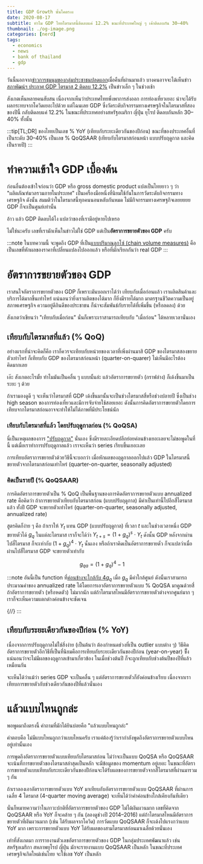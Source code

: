 ```yaml
---
title: GDP Growth นั้นโคตรงง
date: 2020-08-17
subtitle: ทำไม GDP ไทยไตรมาสนี้ติดลบแค่ 12.2% ขณะที่ประเทศใหญ่ ๆ เค้าติดลบกัน 30–40%
thumbnail: ./og-image.png
categories: [nerd]
tags:
  - economics
  - news
  - bank of thailand
  - gdp
---
```




วันนี้นอกจาก[ข่าวการชุมนุมของกลุ่มประชาชนปลดแอก](https://www.nytimes.com/2020/08/16/world/asia/thailand-protests-democracy-monarchy.html)เมื่อคืนที่ผ่านมาแล้ว บางคนอาจจะได้เห็นข่าว[สภาพัฒน์ฯ ประกาศ GDP ไตรมาส 2 ติดลบ 12.2%](https://www.bangkokbiznews.com/news/detail/893880) เป็นข่าวเล็ก ๆ ในช่วงเช้า

สังเกตเห็นหลายคนสับสน เนื่องจากเห็นว่าประเทศไทยพึ่งพาการส่งออก การท่องเที่ยวเยอะ น่าจะได้รับผลกระทบจากโควิดเยอะไปด้วย แต่ไฉนเลย GDP ซึ่งวัดระดับกิจกรรมทางเศรษฐกิจในไตรมาสที่สองของปีนี้ กลับติดลบแค่ 12.2% ในขณะที่ประเทศอย่างสหรัฐอเมริกา ญี่ปุ่น ยุโรป ติดลบกันหลัก 30–40% ทั้งนั้น

:::tip[TL;DR]
ของไทยเป็นเลข % YoY (เทียบกับระยะเดียวกันของปีก่อน) ขณะที่ของประเทศอื่นที่เป็นระดับ 30–40% เป็นเลข % QoQSAAR (เทียบกับไตรมาสก่อนหน้า แบบปรับฤดูกาล และคิดเป็นรายปี)
:::


# ทำความเข้าใจ GDP เบื้องต้น

ก่อนอื่นต้องเข้าใจก่อนว่า GDP หรือ gross domestic product แปลเป็นไทยยาว ๆ ว่า "ผลิตภัณฑ์มวลรวมภายในประเทศ" เป็นเครื่องมือหนึ่งที่นิยมใช้กันในการวัดระดับกิจกรรมทางเศรษฐกิจ ดังนั้น สมมติว่าในไตรมาสนี้ทุกคนนอนหลับกันหมด ไม่มีกิจกรรมทางเศรษฐกิจเลยยยยย GDP ก็จะเป็นศูนย์เท่านั้น

อ้าว แล้ว GDP ติดลบได้ไง แปลว่าของที่เรามีอยู่หายไปเหรอ

ไม่ใช่นะครับ เลขที่เรามักเห็นในข่าวไม่ใช่ GDP แต่เป็น**อัตราการขยายตัวของ GDP** ครับ

:::note
ในบทความนี้ จะพูดถึง GDP ที่เป็น[แบบปริมาณลูกโซ่ (chain volume measures)](https://en.wikipedia.org/wiki/Chained_volume_series) คือเป็นเลขที่หักผลของราคาที่เปลี่ยนแปลงไปออกแล้ว หรือที่มักเรียกกันว่า real GDP
:::


# อัตราการขยายตัวของ GDP

เราสนใจอัตราการขยายตัวของ GDP ก็เพราะมันบอกเราได้ว่า เทียบกับเมื่อก่อนแล้ว เราผลิตสินค้าและบริการได้มากขึ้นเท่าไหร่ แน่นอนว่ายิ่งเราผลิตของได้มาก ก็ยิ่งมีรายได้มาก มาตรฐานชีวิตความเป็นอยู่ สภาพเศรษฐกิจ ความอยู่ดีกินดีของประชาชน ก็น่าจะสัมพันธ์กับรายได้ที่เพิ่มขึ้น (หรือลดลง) ด้วย

สังเกตว่าเขียนว่า "เทียบกับเมื่อก่อน" นั่นก็เพราะเราสามารถเทียบกับ "เมื่อก่อน" ได้หลายเวลานั่นเอง

## เทียบกับไตรมาสที่แล้ว (% QoQ)

อย่างแรกที่น่าจะคิดก็คือ เราก็ควรจะเทียบกับหน่วยของเวลาที่เพิ่งผ่านมาสิ GDP ของไตรมาสสองขยายตัวเท่าไหร่ ก็เทียบกับ GDP ของไตรมาสก่อนหน้า (quarter-on-quarer) ไม่เห็นมีอะไรต้องคิดมากเลย

<Plotter options={qoq} />

เอ๊ะ สังเกตอะไรมั้ย ทำไมมันเป็นคลื่น ๆ แบบนั้นล่ะ แล้วอัตราการขยายตัว (กราฟล่าง) ก็เด้งขึ้นมาเป็นระยะ ๆ ด้วย

ถ้าเรามองดูดี ๆ จะเห็นว่าไตรมาสที่ GDP เด้งขึ้นมานั้นจะเป็นช่วงไตรมาสสี่หรือช่วงปลายปี ซึ่งเป็นช่วง high season ของการท่องเที่ยวและมีการจับจ่ายใช้สอยเยอะ ดังนั้นการคิดอัตราการขยายตัวโดยการเทียบจากไตรมาสก่อนอาจจะทำให้ไม่ได้ภาพที่มีประโยชน์นัก



### เทียบกับไตรมาสที่แล้ว โดยปรับฤดูกาลก่อน (% QoQSA)

นี่เป็นเหตุผลของการ ["ปรับฤดูกาล"](https://en.wikipedia.org/wiki/Seasonal_adjustment) นั่นเอง ซึ่งมีรายละเอียดปลีกย่อยค่อนข้างเยอะเลยจะไม่ขอพูดในที่นี้ แต่เมื่อเราทำการปรับฤดูกาลแล้ว เราจะเห็นว่า series เรียบขึ้นเยอะเลย

<Plotter options={qoqSA} />

การเทียบอัตราการขยายตัวด้วยวิธีนี้จะบอกว่า เมื่อหักผลของฤดูกาลออกไปแล้ว GDP ในไตรมาสนี้ขยายตัวจากไตรมาสก่อนเท่าไหร่ (quarter-on-quarter, seasonally adjusted)

### คิดเป็นรายปี (% QoQSAAR)

การคิดอัตราการขยายตัวเป็น % QoQ เป็นพื้นฐานของการคิดอัตราการขยายตัวแบบ annualized rate คือคิดว่า ถ้าการขยายตัวเทียบกับไตรมาสก่อน (แบบปรับฤดูกาล) มีค่าเป็นเท่านี้ไปอีกสี่ไตรมาสแล้ว ทั้งปี GDP จะขยายตัวเท่าไหร่ (quarter-on-quarter, seasonally adjusted, annualized rate)



สูตรคิดก็ง่าย ๆ คือ ถ้าเราให้ $Y_t$ แทน GDP (แบบปรับฤดูกาล) ที่เวลา $t$ และในช่วงเวลาหนึ่ง GDP ขยายตัวได้ $g_q$ ในแต่ละไตรมาส เราก็จะได้ว่า $Y_{t+s} = (1 + g_q)^s \cdot Y_t$ ดังนั้น GDP หลังจากผ่านไปสี่ไตรมาส ก็จะเท่ากับ $(1 + g_q)^4 \cdot Y_t$ นั่นเอง หรือถ้าเราคิดเป็นอัตราการขยายตัว ก็จะแปลว่าเมื่อผ่านไปสี่ไตรมาส GDP จะขยายตัวเท่ากับ


$$
g_{qa} = (1 + g_q)^4 - 1
$$

:::note
อันนี้เป็น function ที่[ค่อนข้างจะใกล้กับ $4g_q$](https://www.wolframalpha.com/input/?i=%281%2Bg%29%5E4-1%2C+4*g%2C+g+from+-0.2+to+0.2) เมื่อ $g_q$ มีค่าใกล้ศูนย์ ดังนั้นเราสามารถประมาณค่าของ annualized rate ได้โดยการเอาอัตราการขยายตัวแบบ % QoQSA มาคูณด้วยสี่ ถ้าอัตราการขยายตัว (หรือหดตัว) ไม่มากนัก แต่ถ้าไตรมาสไหนมีอัตราการขยายตัวต่างจากศูนย์มาก ๆ เราก็จะเห็นความแตกต่างค่อนข้างจะชัดเจน

{/*<Plotter options={qoqSAAR} />*/}
:::




## เทียบกับระยะเดียวกันของปีก่อน (% YoY)

เนื่องจากการปรับฤดูกาลไม่ใช่สิ่งง่าย (เป็นต้นว่า ต้องกำหนดช่วงที่เป็น outlier แบบต่าง ๆ) วิธีคิดอัตราการขยายตัวอีกวิธีที่เป็นที่นิยมคือการเทียบกับระยะเดียวกันของปีก่อน (year-on-year) ซัึ่งแน่นอนว่าจะไม่มีผลของฤดูกาลเข้ามาเกี่ยวข้อง ในเมื่อช่วงต้นปี ก็จะถูกเทียบกับช่วงต้นปีของปีที่แล้วเหมือนกัน

<Plotter options={yoy} />

จะเห็นได้ว่าแม้ว่า series GDP จะเป็นคลื่น ๆ แต่อัตราการขยายตัวก็ยังค่อนข้างเรียบ เนื่องจากเราเทียบการขยายตัวกับช่วงเดียวกันของปีที่แล้วนั่นเอง


# แล้วแบบไหนถูกล่ะ

พอพูดมาถึงตรงนี้ คำถามที่มักได้ยินบ่อยคือ "แล้วแบบไหนถูกล่ะ"

คำตอบคือ ไม่มีแบบไหนถูกกว่าแบบไหนครับ เราแค่ต้องรู้ว่าเรากำลังพูดถึงอัตราการขยายตัวแบบไหนอยู่เท่านั้นเอง

การพูดถึงอัตราการขยายตัวแบบเทียบกับไตรมาสก่อน ไม่ว่าจะเป็นแบบ QoQSA หรือ QoQSAAR จะเน้นที่การขยายตัวของไตรมาสล่าสุดเป็นหลัก จะมีข้อมูลของ momentum อยู่เยอะ ในขณะที่อัตราการขยายตัวแบบเทียบกับระยะเดียวกันของปีก่อนจะได้รับผลของการขยายตัวจากสี่ไตรมาสที่ผ่านมารวม ๆ กัน

ถ้าเราลองเอาอัตราการขยายตัวแบบ YoY มาเทียบกับอัตราการขยายตัวแบบ QoQSAAR ที่ผ่านการเฉลี่ย 4 ไตรมาส (4-quarter moving average) จะเห็นได้ว่าค่าค่อนข้างใกล้เคียงกันทีเดียว

<Plotter options={compare} />

นั่นก็หมายความว่าในภาวะปกติที่อัตราการขยายตัวของ GDP ไม่ได้ผันผวนมาก เลขที่คิดจาก QoQSAAR หรือ YoY ก็จะคล้าย ๆ กัน (ลองดูช่วงปี 2014–2016) แต่ถ้าไตรมาสไหนมีอัตราการขยายตัวที่ผันผวนมาก (เช่น ได้รับผลจากโควิด) การวัดแบบ QoQSAAR ก็จะเด้งไปแรงกว่าแบบ YoY มาก เพราะการขยายตัวแบบ YoY ได้รับผลของสามไตรมาสก่อนมาเฉลี่ยด้วยนั่นเอง

เท่าที่สังเกตมา การรายงานตัวเลขอัตราการขยายตัวของ GDP ในกลุ่มประเทศพัฒนาแล้ว เช่น สหรัฐอเมริกา สหภาพยุโรป ญี่ปุ่น มักจะรายงานแบบ QoQSAAR เป็นหลัก ในขณะที่ประเทศเศรษฐกิจเกิดใหม่เช่นไทย จะใช้เลข YoY เป็นหลัก
